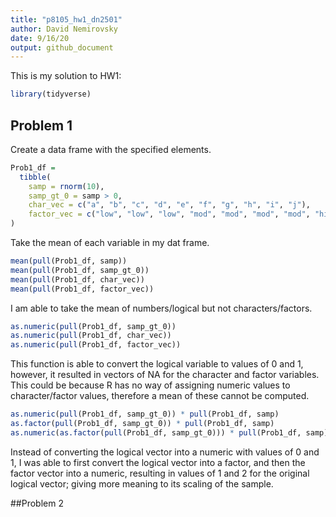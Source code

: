 ```yaml
---
title: "p8105_hw1_dn2501"
author: David Nemirovsky
date: 9/16/20
output: github_document
---
```


This is my solution to HW1:

```r
library(tidyverse)
```

## Problem 1

Create a data frame with the specified elements.

```r
Prob1_df =
  tibble(
    samp = rnorm(10),
    samp_gt_0 = samp > 0,
    char_vec = c("a", "b", "c", "d", "e", "f", "g", "h", "i", "j"),
    factor_vec = c("low", "low", "low", "mod", "mod", "mod", "mod", "high", "high", "high")
)
```

Take the mean of each variable in my dat frame.

```r
mean(pull(Prob1_df, samp))
mean(pull(Prob1_df, samp_gt_0))
mean(pull(Prob1_df, char_vec))
mean(pull(Prob1_df, factor_vec))
```

I am able to take the mean of numbers/logical but not characters/factors.

```r
as.numeric(pull(Prob1_df, samp_gt_0))
as.numeric(pull(Prob1_df, char_vec))
as.numeric(pull(Prob1_df, factor_vec))
```

This function is able to convert the logical variable to values of 0 and 1, however, it resulted in vectors of NA for the character and factor variables. This could be because R has no way of assigning numeric values to character/factor values, therefore a mean of these cannot be computed.

```r
as.numeric(pull(Prob1_df, samp_gt_0)) * pull(Prob1_df, samp)
as.factor(pull(Prob1_df, samp_gt_0)) * pull(Prob1_df, samp)
as.numeric(as.factor(pull(Prob1_df, samp_gt_0))) * pull(Prob1_df, samp)
```

Instead of converting the logical vector into a numeric with values of 0 and 1, I was able to first convert the logical vector into a factor, and then the factor vector into a numeric, resulting in values of 1 and 2 for the original logical vector; giving more meaning to its scaling of the sample.


##Problem 2

